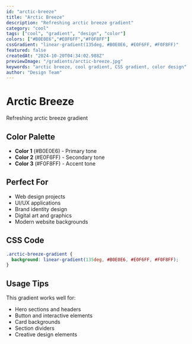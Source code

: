 ```yaml
---
id: "arctic-breeze"
title: "Arctic Breeze"
description: "Refreshing arctic breeze gradient"
category: "cool"
tags: ["cool", "gradient", "design", "color"]
colors: ["#B0E0E6","#E0F6FF","#F0F8FF"]
cssGradient: "linear-gradient(135deg, #B0E0E6, #E0F6FF, #F0F8FF)"
featured: false
createdAt: "2024-10-20T04:34:02.988Z"
previewImage: "/gradients/arctic-breeze.jpg"
keywords: "arctic breeze, cool gradient, CSS gradient, color design"
author: "Design Team"
---
```


# Arctic Breeze

Refreshing arctic breeze gradient

## Color Palette

- **Color 1** (#B0E0E6) - Primary tone
- **Color 2** (#E0F6FF) - Secondary tone
- **Color 3** (#F0F8FF) - Accent tone

## Perfect For

- Web design projects
- UI/UX applications
- Brand identity design
- Digital art and graphics
- Modern website backgrounds

## CSS Code

```css
.arctic-breeze-gradient {
  background: linear-gradient(135deg, #B0E0E6, #E0F6FF, #F0F8FF);
}
```

## Usage Tips

This gradient works well for:
- Hero sections and headers
- Button and interactive elements
- Card backgrounds
- Section dividers
- Creative design elements
